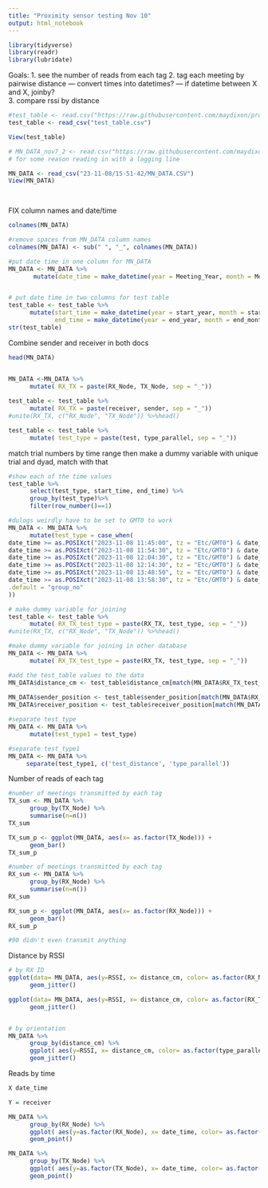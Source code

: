 ```yaml
---
title: "Proximity sensor testing Nov 10"
output: html_notebook
---
```



```r
library(tidyverse)
library(readr)
library(lubridate)
```

Goals: 
1. see the number of reads from each tag
2. tag each meeting by pairwise distance
     --- convert times into datetimes? 
     --- if datetime  between X and X, joinby?  
3. compare rssi by distance




```r


#test_table <- read.csv("https://raw.githubusercontent.com/maydixon/proximity-sensors/main/test_table.csv", sep=",", header=TRUE ) #stringsAsFactors = F
test_table <- read_csv("test_table.csv")

View(test_table)

# MN_DATA_nov7_2 <- read.csv("https://raw.githubusercontent.com/maydixon/proximity-sensors/blob/main/23-11-08/15-51-42/MN_DATA.CSV",sep=",", header=TRUE, stringsAsFactors = F )
# for some reason reading in with a lagging line

MN_DATA <- read_csv("23-11-08/15-51-42/MN_DATA.CSV")
View(MN_DATA)

   
```

FIX column names and date/time
```r
colnames(MN_DATA) 

#remove spaces from MN_DATA column names
colnames(MN_DATA) <- sub(" ", "_", colnames(MN_DATA))

#put date time in one column for MN_DATA
MN_DATA <- MN_DATA %>%
       mutate(date_time = make_datetime(year = Meeting_Year, month = Meeting_Month, day = Meeting_Day, hour = Meeting_Hour,min =  Meeting_Minute, sec = Meeting_Second)) 


# put date time in two columns for test table
test_table <- test_table %>%
      mutate(start_time = make_datetime(year = start_year, month = start_month, day = start_day, hour = start_hour, min =  start_minute, sec = start_second), 
             end_time = make_datetime(year = end_year, month = end_month, day = end_day, hour = end_hour, min =  end_minute, sec = end_second))
str(test_table)


```

Combine sender and receiver in both docs
```r
head(MN_DATA)


MN_DATA <-MN_DATA %>%
      mutate( RX_TX = paste(RX_Node, TX_Node, sep = "_"))
  
test_table <- test_table %>%
      mutate( RX_TX = paste(receiver, sender, sep = "_"))
#unite(RX_TX, c("RX_Node", "TX_Node")) %>%head()

test_table <- test_table %>%
      mutate( test_type = paste(test, type_parallel, sep = "_"))

```

match trial numbers by time range
then make a dummy variable with unique trial and dyad, match with that

```r
#show each of the time values 
test_table %>%
      select(test_type, start_time, end_time) %>%
      group_by(test_type)%>%
      filter(row_number()==1)

#dulogs weirdly have to be set to GMT0 to work 
MN_DATA <- MN_DATA %>%
      mutate(test_type = case_when(
date_time >= as.POSIXct("2023-11-08 11:45:00", tz = "Etc/GMT0") & date_time <= as.POSIXct("2023-11-08 11:54:00", tz = "Etc/GMT0") ~ "ten_parallel",
date_time >= as.POSIXct("2023-11-08 11:54:30", tz = "Etc/GMT0") & date_time <= as.POSIXct("2023-11-08 12:04:00", tz = "Etc/GMT0") ~ "ten_moved",
date_time >= as.POSIXct("2023-11-08 12:04:30", tz = "Etc/GMT0") & date_time <= as.POSIXct("2023-11-08 12:14:00", tz = "Etc/GMT0") ~ "fifty_moved",
date_time >= as.POSIXct("2023-11-08 12:14:30", tz = "Etc/GMT0") & date_time <= as.POSIXct("2023-11-08 13:48:00", tz = "Etc/GMT0") ~ "fifty_parallel",
date_time >= as.POSIXct("2023-11-08 13:48:50", tz = "Etc/GMT0") & date_time <= as.POSIXct("2023-11-08 13:58:00", tz = "Etc/GMT0") ~ "hundred_parallel",
date_time >= as.POSIXct("2023-11-08 13:58:30", tz = "Etc/GMT0") & date_time <= as.POSIXct("2023-11-08 14:08:00", tz = "Etc/GMT0") ~ "hundred_moved",
.default = "group_no"
))
```

```r
# make dummy variable for joining
test_table <- test_table %>%
      mutate( RX_TX_test_type = paste(RX_TX, test_type, sep = "_"))
#unite(RX_TX, c("RX_Node", "TX_Node")) %>%head()

#make dummy variable for joining in other database
MN_DATA <- MN_DATA %>%
      mutate( RX_TX_test_type = paste(RX_TX, test_type, sep = "_"))

#add the test_table values to the data
MN_DATA$distance_cm <- test_table$distance_cm[match(MN_DATA$RX_TX_test_type, test_table$RX_TX_test_type)]
      
MN_DATA$sender_position <- test_table$sender_position[match(MN_DATA$RX_TX_test_type, test_table$RX_TX_test_type)]
MN_DATA$receiver_position <- test_table$receiver_position[match(MN_DATA$RX_TX_test_type, test_table$RX_TX_test_type)]

#separate test_type
MN_DATA <- MN_DATA %>%
      mutate(test_type1 = test_type)

#separate test_type1
MN_DATA <- MN_DATA %>%
     separate(test_type1, c('test_distance', 'type_parallel'))


```



Number of reads of each tag

```r
#number of meetings transmitted by each tag
TX_sum <- MN_DATA %>%
      group_by(TX_Node) %>%
      summarise(n=n())
TX_sum

TX_sum_p <- ggplot(MN_DATA, aes(x= as.factor(TX_Node))) +
      geom_bar()
TX_sum_p

```
```r
#number of meetings transmitted by each tag
RX_sum <- MN_DATA %>%
      group_by(RX_Node) %>%
      summarise(n=n())
RX_sum

RX_sum_p <- ggplot(MN_DATA, aes(x= as.factor(RX_Node))) +
      geom_bar()
RX_sum_p

#90 didn't even transmit anything
```

Distance by RSSI
```r

# by RX ID
ggplot(data= MN_DATA, aes(y=RSSI, x= distance_cm, color= as.factor(RX_Node))) +
      geom_jitter()

ggplot(data= MN_DATA, aes(y=RSSI, x= distance_cm, color= as.factor(RX_TX))) +
      geom_jitter()


# by orientation
MN_DATA %>%
      group_by(distance_cm) %>%
      ggplot( aes(y=RSSI, x= distance_cm, color= as.factor(type_parallel))) +
      geom_jitter()

```

Reads by time
```r
X date_time

Y = receiver

MN_DATA %>%
      group_by(RX_Node) %>%
      ggplot( aes(y=as.factor(RX_Node), x= date_time, color= as.factor(RX_Node))) +
      geom_point()

MN_DATA %>%
      group_by(TX_Node) %>%
      ggplot( aes(y=as.factor(TX_Node), x= date_time, color= as.factor(TX_Node))) +
      geom_point()


```
##############


